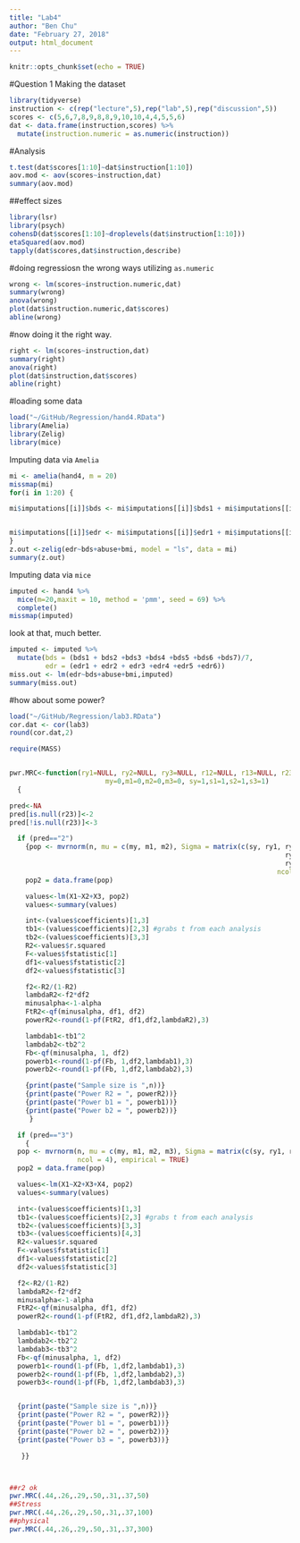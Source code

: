 ```yaml
---
title: "Lab4"
author: "Ben Chu"
date: "February 27, 2018"
output: html_document
---
```


```r
knitr::opts_chunk$set(echo = TRUE)
```
#Question 1
Making the dataset
```r
library(tidyverse)
instruction <- c(rep("lecture",5),rep("lab",5),rep("discussion",5))
scores <- c(5,6,7,8,9,8,8,9,10,10,4,4,5,5,6)
dat <- data.frame(instruction,scores) %>%
  mutate(instruction.numeric = as.numeric(instruction))
```

#Analysis
```r
t.test(dat$scores[1:10]~dat$instruction[1:10])
aov.mod <- aov(scores~instruction,dat)
summary(aov.mod)
```
##effect sizes
```r
library(lsr)
library(psych)
cohensD(dat$scores[1:10]~droplevels(dat$instruction[1:10]))
etaSquared(aov.mod)
tapply(dat$scores,dat$instruction,describe)
```
#doing regressiosn the wrong ways utilizing `as.numeric`
```r
wrong <- lm(scores~instruction.numeric,dat)
summary(wrong)
anova(wrong)
plot(dat$instruction.numeric,dat$scores)
abline(wrong)
```
#now doing it the right way.
```r
right <- lm(scores~instruction,dat)
summary(right)
anova(right)
plot(dat$instruction,dat$scores)
abline(right)
```
#loading some data
```r
load("~/GitHub/Regression/hand4.RData")
library(Amelia)
library(Zelig)
library(mice)
```  

Imputing data via `Amelia`
```r
mi <- amelia(hand4, m = 20)
missmap(mi)
for(i in 1:20) {

mi$imputations[[i]]$bds <- mi$imputations[[i]]$bds1 + mi$imputations[[i]]$bds2 + mi$imputations[[i]]$bds3 + mi$imputations[[i]]$bds4 + mi$imputations[[i]]$bds5 + mi$imputations[[i]]$bds6 + mi$imputations[[i]]$bds7


mi$imputations[[i]]$edr <- mi$imputations[[i]]$edr1 + mi$imputations[[i]]$edr2 + mi$imputations[[i]]$edr3 + mi$imputations[[i]]$edr4 + mi$imputations[[i]]$edr5 + mi$imputations[[i]]$edr6
}
z.out <-zelig(edr~bds+abuse+bmi, model = "ls", data = mi) 
summary(z.out)
```

Imputing data via `mice`
```r
imputed <- hand4 %>%
  mice(m=20,maxit = 10, method = 'pmm', seed = 69) %>%
  complete()
missmap(imputed)
```
look at that, much better.
```r
imputed <- imputed %>%
  mutate(bds = (bds1 + bds2 +bds3 +bds4 +bds5 +bds6 +bds7)/7,
         edr = (edr1 + edr2 + edr3 +edr4 +edr5 +edr6))
miss.out <- lm(edr~bds+abuse+bmi,imputed)
summary(miss.out)
```

#how about some power?
```r
load("~/GitHub/Regression/lab3.RData")
cor.dat <- cor(lab3)
round(cor.dat,2)

require(MASS)


pwr.MRC<-function(ry1=NULL, ry2=NULL, ry3=NULL, r12=NULL, r13=NULL, r23=NULL,n=NULL, alpha=.05, rep = 10000,
                        my=0,m1=0,m2=0,m3=0, sy=1,s1=1,s2=1,s3=1)
  {

pred<-NA
pred[is.null(r23)]<-2
pred[!is.null(r23)]<-3

  if (pred=="2")
    {pop <- mvrnorm(n, mu = c(my, m1, m2), Sigma = matrix(c(sy, ry1, ry2,
                                                                     ry1, s1, r12,
                                                                     ry2, r12, s2),
                                                                   ncol = 3), empirical = TRUE)
    pop2 = data.frame(pop)

    values<-lm(X1~X2+X3, pop2)
    values<-summary(values)

    int<-(values$coefficients)[1,3]
    tb1<-(values$coefficients)[2,3] #grabs t from each analysis
    tb2<-(values$coefficients)[3,3]
    R2<-values$r.squared
    F<-values$fstatistic[1]
    df1<-values$fstatistic[2]
    df2<-values$fstatistic[3]

    f2<-R2/(1-R2)
    lambdaR2<-f2*df2
    minusalpha<-1-alpha
    FtR2<-qf(minusalpha, df1, df2)
    powerR2<-round(1-pf(FtR2, df1,df2,lambdaR2),3)

    lambdab1<-tb1^2
    lambdab2<-tb2^2
    Fb<-qf(minusalpha, 1, df2)
    powerb1<-round(1-pf(Fb, 1,df2,lambdab1),3)
    powerb2<-round(1-pf(Fb, 1,df2,lambdab2),3)

    {print(paste("Sample size is ",n))}
    {print(paste("Power R2 = ", powerR2))}
    {print(paste("Power b1 = ", powerb1))}
    {print(paste("Power b2 = ", powerb2))}
     }

  if (pred=="3")
    {
  pop <- mvrnorm(n, mu = c(my, m1, m2, m3), Sigma = matrix(c(sy, ry1, ry2, ry3, ry1, s1, r12, r13, ry2, r12,s2, r23, ry3, r13, r23, s3),
                 ncol = 4), empirical = TRUE)
  pop2 = data.frame(pop)

  values<-lm(X1~X2+X3+X4, pop2)
  values<-summary(values)

  int<-(values$coefficients)[1,3]
  tb1<-(values$coefficients)[2,3] #grabs t from each analysis
  tb2<-(values$coefficients)[3,3]
  tb3<-(values$coefficients)[4,3]
  R2<-values$r.squared
  F<-values$fstatistic[1]
  df1<-values$fstatistic[2]
  df2<-values$fstatistic[3]

  f2<-R2/(1-R2)
  lambdaR2<-f2*df2
  minusalpha<-1-alpha
  FtR2<-qf(minusalpha, df1, df2)
  powerR2<-round(1-pf(FtR2, df1,df2,lambdaR2),3)

  lambdab1<-tb1^2
  lambdab2<-tb2^2
  lambdab3<-tb3^2
  Fb<-qf(minusalpha, 1, df2)
  powerb1<-round(1-pf(Fb, 1,df2,lambdab1),3)
  powerb2<-round(1-pf(Fb, 1,df2,lambdab2),3)
  powerb3<-round(1-pf(Fb, 1,df2,lambdab3),3)


  {print(paste("Sample size is ",n))}
  {print(paste("Power R2 = ", powerR2))}
  {print(paste("Power b1 = ", powerb1))}
  {print(paste("Power b2 = ", powerb2))}
  {print(paste("Power b3 = ", powerb3))}

   }}



##r2 ok
pwr.MRC(.44,.26,.29,.50,.31,.37,50)
##Stress
pwr.MRC(.44,.26,.29,.50,.31,.37,100)
##physical
pwr.MRC(.44,.26,.29,.50,.31,.37,300)
```